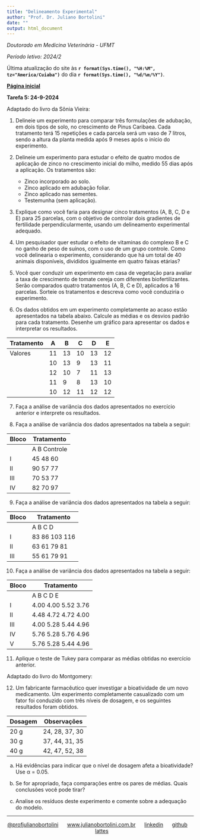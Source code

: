 ---
title: "Delineamento Experimental"
author: "Prof. Dr. Juliano Bortolini"
date: ""
output: html_document
---

*Doutorado em Medicina Veterinária - UFMT*

*Período letivo: 2024/2*

Última atualização do site às **`r format(Sys.time(), "%H:%M", tz="America/Cuiaba")`** do dia **`r format(Sys.time(), "%d/%m/%Y")`**.

[**Página inicial**](../index.html)

**Tarefa 5: 24-9-2024**

Adaptado do livro da Sônia Vieira:

1. Delineie um experimento para comparar três formulações de adubação, em dois tipos de solo, no crescimento de Pinus Caribaea. Cada tratamento terá 15 repetições e cada parcela será um vaso de 7 litros, sendo a altura da planta medida após 9 meses após o início do experimento.

2. Delineie um experimento para estudar o efeito de quatro modos de aplicação de zinco no crescimento inicial do milho, medido 55 dias após a aplicação. Os tratamentos são:
   - Zinco incorporado ao solo.
   - Zinco aplicado em adubação foliar.
   - Zinco aplicado nas sementes.
   - Testemunha (sem aplicação).

3. Explique como você faria para designar cinco tratamentos (A, B, C, D e E) para 25 parcelas, com o objetivo de controlar dois gradientes de fertilidade perpendicularmente, usando um delineamento experimental adequado.

4. Um pesquisador quer estudar o efeito de vitaminas do complexo B e C no ganho de peso de suínos, com o uso de um grupo controle. Como você delinearia o experimento, considerando que há um total de 40 animais disponíveis, divididos igualmente em quatro faixas etárias?

5. Você quer conduzir um experimento em casa de vegetação para avaliar a taxa de crescimento de tomate cereja com diferentes biofertilizantes. Serão comparados quatro tratamentos (A, B, C e D), aplicados a 16 parcelas. Sorteie os tratamentos e descreva como você conduziria o experimento.


6. Os dados obtidos em um experimento completamente ao acaso estão apresentados na tabela abaixo. Calcule as médias e os desvios padrão para cada tratamento. Desenhe um gráfico para apresentar os dados e interpretar os resultados.

| Tratamento | A  | B  | C  | D  | E  |
|------------|----|----|----|----|----|
| Valores    | 11 | 13 | 10 | 13 | 12 |
|            | 10 | 13 |  9 | 13 | 11 |
|            | 12 | 10 |  7 | 11 | 13 |
|            | 11 |  9 |  8 | 13 | 10 |
|            | 10 | 12 | 11 | 12 | 12 |

7. Faça a análise de variância dos dados apresentados no exercício anterior e interprete os resultados.

8. Faça a análise de variância dos dados apresentados na tabela a seguir:

| Bloco | Tratamento  |
|-------|-------------|
|       | A   B   Controle |
| I     | 45  48  60   |
| II    | 90  57  77   |
| III   | 70  53  77   |
| IV    | 82  70  97   |

9. Faça a análise de variância dos dados apresentados na tabela a seguir:

| Bloco | Tratamento  |
|-------|-------------|
|       | A   B   C   D  |
| I     | 83  86 103 116 |
| II    | 63  61  79  81 |
| III   | 55  61  79  91 |

10. Faça a análise de variância dos dados apresentados na tabela a seguir:

| Bloco | Tratamento  |
|-------|-------------|
|       | A   B   C   D  E  |
| I     | 4.00 4.00 5.52 3.76 |
| II    | 4.48 4.72 4.72 4.00 |
| III   | 4.00 5.28 5.44 4.96 |
| IV    | 5.76 5.28 5.76 4.96 |
| V     | 5.76 5.28 5.44 4.96 |

11. Aplique o teste de Tukey para comparar as médias obtidas no exercício anterior.

Adaptado do livro do Montgomery:

12. Um fabricante farmacêutico quer investigar a bioatividade de um novo medicamento. Um experimento completamente casualizado com um fator foi conduzido com três níveis de dosagem, e os seguintes resultados foram obtidos.

| Dosagem  | Observações             |
|----------|-------------------------|
| 20 g     | 24, 28, 37, 30          |
| 30 g     | 37, 44, 31, 35          |
| 40 g     | 42, 47, 52, 38          |

(a) Há evidências para indicar que o nível de dosagem afeta a bioatividade? Use α = 0.05.

(b) Se for apropriado, faça comparações entre os pares de médias. Quais conclusões você pode tirar?

(c) Analise os resíduos deste experimento e comente sobre a adequação do modelo.



------------------------------------------------------------------------

::: {style="text-align: center;"}
[\@profjulianobortolini](https://instagram.com/profjulianobortolini)      [www.julianobortolini.com.br](http://www.julianobortolini.com.br)      [linkedin](https://linkedin.com/in/julianobortolini)      [github](https://github.com/julianobortolini)       [lattes](http://lattes.cnpq.br/6210909768845403)
:::
